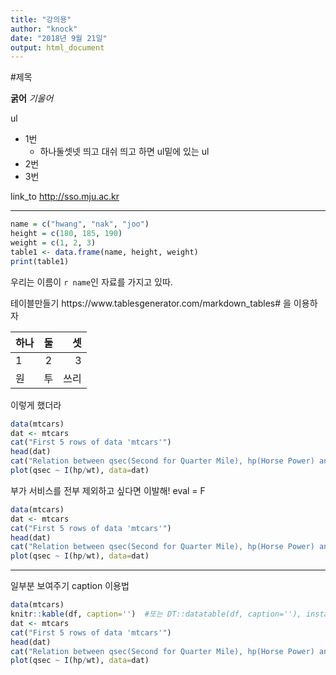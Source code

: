 ```yaml
---
title: "강의용"
author: "knock"
date: "2018년 9월 21일"
output: html_document
---
```


#제목 

**굵어** _기울어_

ul

* 1번
    - 하나둘셋넷 띄고 대쉬 띄고 하면 ul밑에 있는 ul
* 2번
* 3번


link_to <http://sso.mju.ac.kr> 

---

```r
name = c("hwang", "nak", "joo")
height = c(180, 185, 190)
weight = c(1, 2, 3)
table1 <- data.frame(name, height, weight)
print(table1)
```

우리는 이름이 `r name`인 자료를 가지고 있따.

테이블만들기
https://www.tablesgenerator.com/markdown_tables# 을 이용하자

| 하나  | 둘  |  셋 |
|---|:-:|--:|
|   1|2   | 3  |
|   원|  투 |쓰리   |



이렇게 했더라

```r
data(mtcars)
dat <- mtcars
cat("First 5 rows of data 'mtcars'")
head(dat)
cat("Relation between qsec(Second for Quarter Mile), hp(Horse Power) and wt(Weight)")
plot(qsec ~ I(hp/wt), data=dat)
```


부가 서비스를 전부 제외하고 싶다면 이발해! eval = F
```r
data(mtcars)
dat <- mtcars
cat("First 5 rows of data 'mtcars'")
head(dat)
cat("Relation between qsec(Second for Quarter Mile), hp(Horse Power) and wt(Weight)")
plot(qsec ~ I(hp/wt), data=dat)
```


---

일부분 보여주기 caption 이용법

```r
data(mtcars)
knitr::kable(df, caption='')  #또는 DT::datatable(df, caption=''), install.package("DT")
dat <- mtcars
cat("First 5 rows of data 'mtcars'")
head(dat)
cat("Relation between qsec(Second for Quarter Mile), hp(Horse Power) and wt(Weight)")
plot(qsec ~ I(hp/wt), data=dat)
```




